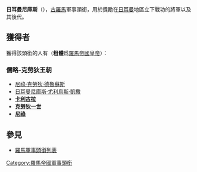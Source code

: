 '''日耳曼尼庫斯'''（{{lang-la|Germanicus}}），[[古羅馬|古羅馬]]軍事頭銜，用於獎勵在[[日耳曼|日耳曼]]地區立下戰功的將軍以及其後代。

== 獲得者 ==
獲得該頭銜的人有（'''粗體'''爲[[羅馬皇帝|羅馬帝國皇帝]]）：

=== 儒略-克勞狄王朝 ===
* [[尼祿·克勞狄·德魯蘇斯|尼祿·克勞狄·德魯蘇斯]]
* [[日耳曼尼庫斯|日耳曼尼庫斯·尤利烏斯·凱撒]]
* '''[[卡利古拉|卡利古拉]]'''
* '''[[克勞狄一世|克勞狄一世]]'''
* '''[[尼祿|尼祿]]'''

== 參見 ==
* [[羅馬軍事頭銜列表|羅馬軍事頭銜列表]]

[[Category:羅馬帝國軍事頭銜|Category:羅馬帝國軍事頭銜]]
